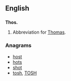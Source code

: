 ==English==

==={{abbreviation-old}}===
'''Thos.'''
# Abbreviation for [[Thomas]].

===Anagrams===
* [[host#English|host]] 
* [[hots#English|hots]]
* [[shot#English|shot]]
* [[tosh#English|tosh]], [[TOSH#English|TOSH]]